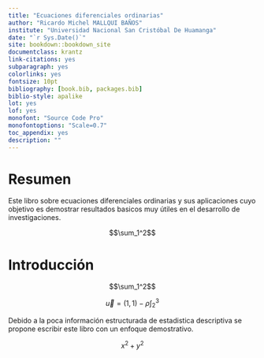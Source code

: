 ```yaml
--- 
title: "Ecuaciones diferenciales ordinarias"
author: "Ricardo Michel MALLQUI BAÑOS"
institute: "Universidad Nacional San Cristóbal De Huamanga"
date: "`r Sys.Date()`"
site: bookdown::bookdown_site
documentclass: krantz
link-citations: yes
subparagraph: yes
colorlinks: yes
fontsize: 10pt
bibliography: [book.bib, packages.bib]
biblio-style: apalike
lot: yes
lof: yes
monofont: "Source Code Pro"
monofontoptions: "Scale=0.7"
toc_appendix: yes
description: ""
---
```

\newcommand{\N}{\mathbb{N}}
\newcommand{\R}{\mathbb{R}}
\newcommand{\CC}{\mathbb{C}}
\newcommand{\I}{\mathbb{I}}
\newcommand{\f}{\mathbb{f}}
\newcommand{\X}{\mathbb{X}}
\newcommand{\D}{\mathbb{D}}
\newcommand{\Z}{\mathbb{Z}}
\newcommand{\Q}{\mathbb{Q}}
\newcommand{\norm}[1]{\left\Vert#1\right\Vert}
\newcommand{\abs}[1]{\left\vert#1\right\vert}
\newcommand{\set}[1]{\left\{#1\right\}}
\newcommand{\seq}[1]{\left<#1\right>}
\newcommand{\co}[1]{\left[#1\right]}
\newcommand{\cc}[1]{\left(#1\right)}
\newcommand{\J}{\mathcal{J}}
\newcommand{\K}{\mathcal{K}}
\newcommand{\M}{\mathcal{M}}
\newcommand{\F}{\mathcal{F}}

# Resumen {-}



Este libro sobre ecuaciones diferenciales ordinarias y sus aplicaciones cuyo objetivo es demostrar resultados basicos muy útiles en el desarrollo de investigaciones.

$$\sum_1^2$$

# Introducción {-}



$$\sum_1^2$$

$$\vec{u}=(1,1)-\rho\int_2^3$$

Debido a la poca información estructurada de estadistica descriptiva se propone escribir este libro con un enfoque demostrativo.


$$x^2+y^2$$ 